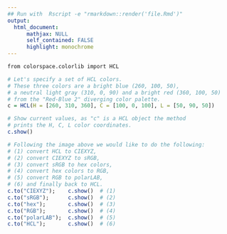 ```yaml
---
## Run with  Rscript -e "rmarkdown::render('file.Rmd')"
output:
  html_document:
      mathjax: NULL
      self_contained: FALSE
      highlight: monochrome
---
```



```r
from colorspace.colorlib import HCL

# Let's specify a set of HCL colors.
# These three colors are a bright blue (260, 100, 50),
# a neutral light gray (310, 0, 90) and a bright red (360, 100, 50)
# from the "Red-Blue 2" diverging color palette.
c = HCL(H = [260, 310, 360], C = [100, 0, 100], L = [50, 90, 50])

# Show current values, as "c" is a HCL object the method
# prints the H, C, L color coordinates.
c.show()

# Following the image above we would like to do the following:
# (1) convert HCL to CIEXYZ,
# (2) convert CIEXYZ to sRGB,
# (3) convert sRGB to hex colors,
# (4) convert hex colors to RGB,
# (5) convert RGB to polarLAB,
# (6) and finally back to HCL.
c.to("CIEXYZ");    c.show()  # (1)
c.to("sRGB");      c.show()  # (2)
c.to("hex");       c.show()  # (3)
c.to("RGB");       c.show()  # (4)
c.to("polarLAB");  c.show()  # (5)
c.to("HCL");       c.show()  # (6)
```
